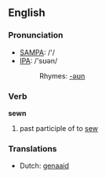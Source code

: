 ==English==

===Pronunciation===
*[[w:SAMPA|SAMPA]]: /'/
*[[w:IPA|IPA]]: /'sʊən/
*:Rhymes: [[Rhymes:English:-əʊn|-əʊn]]

===Verb===
'''sewn'''

# past participle of to [[sew]]

===Translations===
*Dutch: [[genaaid]]